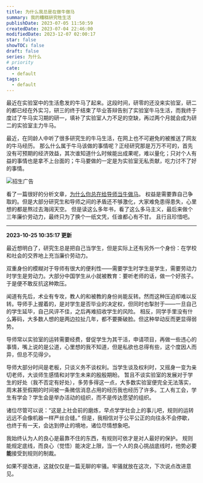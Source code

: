 ```yaml
---
title: 为什么我总是在做牛做马
summary: 我的糟糕研究牲生活
publishDate: 2023-07-05 11:50:59
createdDate: 2023-07-04 22:46:00
modifiedDate: 2023-12-07 02:00:17
star: false
showTOC: false
draft: false
series: 为什么
# priority
cate:
  - default
tags:
  - default
---
```


最近在实验室中的生活愈发的牛马了起来。这段时间，研零的还没来实验室，研二的都已经在外实习，研三的终于结束了毕业答辩告别了实验室牛马生活，而我终于度过了牛马实习期的研一，填补了实验室人力不足的空缺，再过两个月就会成为研二的实验室主力牛马。

最近，在同龄人中听了很多研究生的牛马生活，在网上也不可避免的被推送了网友的牛马经历。
那么什么属于牛马该做的事情呢？正经研究那是万万不可的，首先没有可预期的经济效益，其次谁知道什么时候能出成果呢，难以量化；只对个人有益的事情也是拿不上台面的；牛马要做的一定是为实验室无私贡献，吃力讨不了好的事情。

![招生广告](/image/2023-07-05-11-04-22.png)

看了一篇很好的分析文章，[为什么你总在给导师当牛做马](http://www.jmxrgl.com/jdlwxs/44143675.htm)。
权益是需要靠自己争取的。但是大部分研究生和导师之间的矛盾还不够激化，大家难免患得患失，心里想的都是熬过去海阔天空。
但是读这么多年书，看了这么多马主义，最后来做个三年廉价劳动力，最终只为了换个一纸文凭，任谁都心有不甘。
且行且珍惜吧。

---

**2023-10-25 10:35:17 更新**

最近想明白了，研究生总是把自己当学生，但是实际上还有另外一个身份：在学校和社会的交界地上充当廉价劳动力。

双重身份的模糊对于导师有很大的便利性——需要学生时学生是学生，需要劳动力时学生是劳动力。大部分中国学生从小就被教育：要听老师的话，做一个好孩子。于是便不敢反抗这种欺压。

闻道有先后，术业有专攻，教人的和被教的身份尚能反转。然而这种压迫却难以反转。导师手上握着的，是对学生是否毕业的决定权，但同时也掣肘于——一旦自己的学生延毕，自己风评不佳，之后再难招收学生的风险。
相反，同学手里没有什么筹码，大多数人想的是两边拉扯几年，都不要撕破脸。但这种举动反而更显得弱势。

导师常以实验室的运转需要经费，督促学生为其干活，申请项目，再做一些违心的事情，嘴上说的是公道，心里想的我不知道，但是私欲也总得有些，这个度因人而异，但总不见得少。

导师大部分时间是老板，只谈义务不谈权利。当学生谈及权利时，又摇身一变为亲切老师，大谈师生感情和对学生未来的殷殷期盼。
暂且不谈实验室的发展对于学生的好处（我不否定有好处），多劳多得这一点，大多数实验室便完全无法落实，周末甚至假期的时间被一条微信消息占用的经历我也经历了许多。工人有工会，学生有学会？学生会是举办活动的组织，而不是传达愿望的组织。

诸位尽管可以说：“这是上社会前的磨炼，早点学学社会上的事儿吧，规则的运转远远不会像机器一样严丝合缝。”
但是，我相信对于公平公正的向往永不会停歇，也终于有一天，会达到停止的境地，诸位尽情想象吧。

我始终认为人的良心是最靠不住的东西，有规则可依才是对人最好的保护。
规则能规定底线，而良心（觉悟）能决定上限，当一个人的良心挑战底线时，他势必要**能**接受到规则的制裁。

如果不提改进，这就仅仅是一篇无聊的牢骚。牢骚就放在这次，下次说点改进意见。

